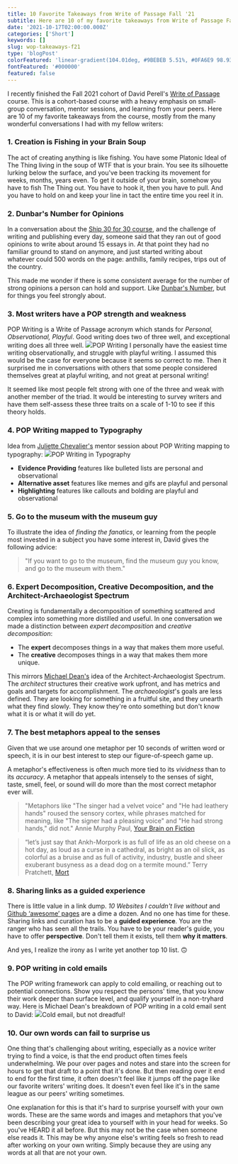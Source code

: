 ```yaml
---
title: 10 Favorite Takeaways from Write of Passage Fall '21
subtitle: Here are 10 of my favorite takeaways from Write of Passage Fall '21.
date: '2021-10-17T02:00:00.000Z'
categories: ['Short']
keywords: []
slug: wop-takeaways-f21
type: 'blogPost'
colorFeatured: 'linear-gradient(104.01deg, #9BEBEB 5.51%, #0FA6E9 98.93%)'
fontFeatured: '#000000'
featured: false
---
```


I recently finished the Fall 2021 cohort of David Perell's [Write of Passage](https://writeofpassage.school/) course. This is a cohort-based course with a heavy emphasis on small-group conversation, mentor sessions, and learning from your peers. Here are 10 of my favorite takeaways from the course, mostly from the many wonderful conversations I had with my fellow writers:

### 1. Creation is Fishing in your Brain Soup

The act of creating anything is like fishing. You have some Platonic Ideal of The Thing living in the soup of WTF that is your brain. You see its silhouette lurking below the surface, and you've been tracking its movement for weeks, months, years even. To get it outside of your brain, somehow you have to fish The Thing out. You have to hook it, then you have to pull. And you have to hold on and keep your line in tact the entire time you reel it in.

### 2. Dunbar's Number for Opinions

In a conversation about the [Ship 30 for 30 course](https://www.ship30for30.com/), and the challenge of writing and publishing every day, someone said that they ran out of good opinions to write about around 15 essays in. At that point they had no familiar ground to stand on anymore, and just started writing about whatever could 500 words on the page: anthills, family recipes, trips out of the country.

This made me wonder if there is some consistent average for the number of strong opinions a person can hold and support. Like [Dunbar's Number](https://en.wikipedia.org/wiki/Dunbar%27s_number), but for things you feel strongly about.

### 3. Most writers have a POP strength and weakness

POP Writing is a Write of Passage acronym which stands for *Personal, Observational, Playful*. Good writing does two of three well, and exceptional writing does all three well.
![](__GHOST_URL__/content/images/2021/10/image.png)POP Writing
I personally have the easiest time writing observationally, and struggle with playful writing. I assumed this would be the case for everyone because it seems so correct to me. Then it surprised me in conversations with others that some people considered themselves great at playful writing, and not great at personal writing!

It seemed like most people felt strong with one of the three and weak with another member of the triad. It would be interesting to survey writers and have them self-assess these three traits on a scale of 1-10 to see if this theory holds.

### 4. POP Writing mapped to Typography

Idea from [Juliette Chevalier's](https://juliet.tech/) mentor session about POP Writing mapping to typography:
![](__GHOST_URL__/content/images/2021/10/image-1.png)POP Writing in Typography
- **Evidence Providing** features like bulleted lists are personal and observational
- **Alternative asset** features like memes and gifs are playful and personal
- **Highlighting** features like callouts and bolding are playful and observational

### 5. Go to the museum with the museum guy

To illustrate the idea of *finding the fanatics*, or learning from the people most invested in a subject you have some interest in, David gives the following advice:

> "If you want to go to the museum, find the museum guy you know, and go to the museum with them."

### 6. Expert Decomposition, Creative Decomposition, and the Architect-Archaeologist Spectrum

Creating is fundamentally a decomposition of something scattered and complex into something more distilled and useful. In one conversation we made a distinction between *expert decomposition* and *creative decomposition*:

- The **expert** decomposes things in a way that makes them more useful.
- The **creative** decomposes things in a way that makes them more unique.

This mirrors [Michael Dean's](https://michaeldean.site/) idea of the Architect-Archaeologist Spectrum. The *architect* structures their creative work upfront, and has metrics and goals and targets for accomplishment. The *archaeologist*'s goals are less defined. They are looking for something in a fruitful site, and they unearth what they find slowly. They know they're onto something but don't know what it is or what it will do yet.

### 7. The best metaphors appeal to the senses

Given that we use around one metaphor per 10 seconds of written word or speech, it is in our best interest to step our figure-of-speech game up.

A metaphor's effectiveness is often much more tied to its *vividness* than to its *accuracy*. A metaphor that appeals intensely to the senses of sight, taste, smell, feel, or sound will do more than the most correct metaphor ever will.

> "Metaphors like "The singer had a velvet voice" and "He had leathery hands" roused the sensory cortex, while phrases matched for meaning, like "The signer had a pleasing voice" and "He had strong hands," did not."
> Annie Murphy Paul, [Your Brain on Fiction](https://www.nytimes.com/2012/03/18/opinion/sunday/the-neuroscience-of-your-brain-on-fiction.html)

> “let’s just say that Ankh-Morpork is as full of life as an old cheese on a hot day, as loud as a curse in a cathedral, as bright as an oil slick, as colorful as a bruise and as full of activity, industry, bustle and sheer exuberant busyness as a dead dog on a termite mound.”
> Terry Pratchett, [Mort](https://www.amazon.com/Mort-Discworld-Terry-Pratchett/dp/0062225715)

### 8. Sharing links as a guided experience

There is little value in a link dump. *10 Websites I couldn't live without* and [Github ‘awesome’ pages](https://github.com/currentsapi/awesome-vector-search) are a dime a dozen. And no one has time for these. Sharing links and curation has to be a **guided experience**. You are the ranger who has seen all the trails. You have to be your reader's guide, you have to offer **perspective**. Don't tell them it exists, tell them **why it matters**.

And yes, I realize the irony as I write yet another top 10 list. 🙃

### 9. POP writing in cold emails

The POP writing framework can apply to cold emailing, or reaching out to potential connections. Show you respect the persons' time, that you know their work deeper than surface level, and qualify yourself in a non-tryhard way. Here is Michael Dean's breakdown of POP writing in a cold email sent to David:
![](__GHOST_URL__/content/images/2021/10/image-2.png)Cold email, but not dreadful!
### 10. Our own words can fail to surprise us

One thing that's challenging about writing, especially as a novice writer trying to find a voice, is that the end product often times feels underwhelming. We pour over pages and notes and stare into the screen for hours to get that draft to a point that it's done. But then reading over it end to end for the first time, it often doesn't feel like it jumps off the page like our favorite writers' writing does. It doesn't even feel like it's in the same league as our peers' writing sometimes.

One explanation for this is that it's hard to surprise yourself with your own words. These are the same words and images and metaphors that you've been describing your great idea to yourself with in your head for weeks. So you've HEARD it all before. But this may not be the case when someone else reads it. This may be why anyone else's writing feels so fresh to read after working on your own writing. Simply because they are using any words at all that are not your own.
